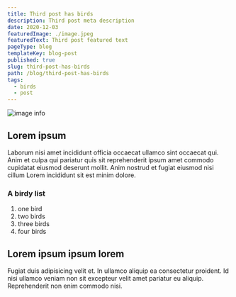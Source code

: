 ```yaml
---
title: Third post has birds
description: Third post meta description
date: 2020-12-03
featuredImage: ./image.jpeg
featuredText: Third post featured text
pageType: blog
templateKey: blog-post
published: true
slug: third-post-has-birds
path: /blog/third-post-has-birds
tags:
  - birds
  - post
---
```


![image info](./image.jpeg)

## Lorem ipsum

Laborum nisi amet incididunt officia occaecat ullamco sint occaecat qui. Anim et culpa qui pariatur quis sit reprehenderit ipsum amet commodo cupidatat eiusmod deserunt mollit. Anim nostrud et fugiat eiusmod nisi cillum Lorem incididunt sit est minim dolore.

### A birdy list
1. one bird
2. two birds
3. three birds
4. four birds


## Lorem ipsum ipsum lorem

Fugiat duis adipisicing velit et. In ullamco aliquip ea consectetur proident. Id nisi ullamco veniam non sit excepteur velit amet pariatur eu aliquip. Reprehenderit non enim commodo nisi.
